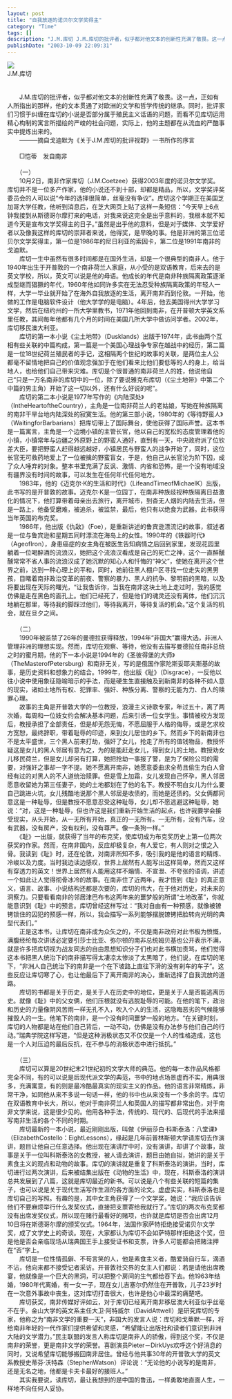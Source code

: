 ```yaml
---
layout: post
title: "自我放逐的诺贝尔文学奖得主"
category: "Time"
tags: []
description: "J.M.库切 J.M.库切的批评者，似乎都对他文本的创新性充满了敬畏。这一点，正如有人所指出的那样，他的文本贯通了对欧洲的文学和哲学传统的继承。同时，批评家们习惯于纠缠在库切的小说是否部分属于殖民主义话语的问题，而看不见库切运用精心构制的寓言所描绘的严峻的社会问题，实际上，他的主题都在从流血的严酷事实中提炼出来的。 —..."
publishDate: "2003-10-09 22:09:31"
---
```



<IMG src="http://www.nanfangdaily.com.cn/zm/20031009/wh/whxw/200310090896_235115.jpg" align=left><BR>J.M.库切 <BR><BR><BR>　　J.M.库切的批评者，似乎都对他文本的创新性充满了敬畏。这一点，正如有人所指出的那样，他的文本贯通了对欧洲的文学和哲学传统的继承。同时，批评家们习惯于纠缠在库切的小说是否部分属于殖民主义话语的问题，而看不见库切运用精心构制的寓言所描绘的严峻的社会问题，实际上，他的主题都在从流血的严酷事实中提炼出来的。<BR>　　———摘自戈迪默为《关于J.M.库切的批评视野》一书所作的序言 
<br /><br />
　　□恺蒂　发自南非<BR><BR>　　（一）<BR>　　10月2日，南非作家库切（J.M.Coetzee）获得2003年度的诺贝尔文学奖。库切并不是一位多产作家，他的小说还不到十部，却都是精品，所以，文学奖评奖委员会的人可以说“今年的选择很简单，丝毫没有争议”。库切这个学期正在美国芝加哥大学任教，他听到消息后，在芝大网页上贴了这样一条短信：“今天早上6点钟我接到从斯德哥尔摩打来的电话，对我来说这完全是出乎意料的，我根本就不知道今天是宣布文学奖得主的日子。”虽然是出乎他的意料，但是对于媒体、文学爱好者以及像我这样的库切的崇拜者来说，他得奖，是早晚的事。他是非洲的第三位诺贝尔文学奖得主，第一位是1986年的尼日利亚的索因卡，第二位是1991年南非的戈迪默。<BR>　　库切一生中虽然有很多时间都是在国外生活，却是一个很典型的南非人。他于1940年出生于开普敦的一个南非荷兰人家庭，从小受的是双语教育，后来去的是英文学校，所以，英文可以说是他的母语。他成长的年代是南非种族隔离政策逐渐成型继而猖獗的年代，1960年他如同许多实在无法忍受种族隔离政策的年轻人一样，大学一毕业就开始了在海外自我放逐的生活，离开南非而到伦敦。一开始，他做的工作是电脑软件设计（他大学学的是电脑）。4年后，他去美国得州大学学习文学，然后在纽约州的一所大学里教书，1971年他回到南非，在开普顿大学英文系里任教，其间每年他都有几个月的时间在美国几所大学中做访问学者。2002年，库切移民澳大利亚。<BR>　　库切的第一本小说《尘土地带》（Dusklands）出版于1974年，此书由两个互相有些关联的中篇构成，第一篇是一个美国心理战争专家在越战中的经历，第二篇是一位18世纪荷兰殖民者的手记，这相隔两个世纪的故事的关联，是两位主人公都毫不留情地把自己的价值观念强加于在他们看来比他们要低等的人的身上，给当地人，也给他们自己带来灾难。库切是个很普通的南非荷兰人的姓，他说他自己“只是一万名南非的库切中的一位，除了要说雅克布库切（《尘土地带》中第二个中篇的男主角）开始了这一切以外，还有什么好说的呢”。<BR>　　库切的第二本小说是1977年写作的《内陆深处》（IntheHeartoftheCountry），主角是一位南非荷兰人的老姑娘，写她在种族隔离的南非干旱台地内陆深处的寂寞生活。他的第三部小说，1980年的《等待野蛮人》（WaitingforBarbarians）把库切带上了国际舞台，使他获得了国际声誉。这本书是一篇寓言，主角是一个边境小镇的主管长官，他以自己的宽松的态度管理着他的小镇，小镇常年与边疆之外原野上的野蛮人通好，直到有一天，中央政府派了位钦差大臣，要把野蛮人赶得越远越好，小镇居民与野蛮人的战争开始了，同时，这位长官无可救药地爱上了一位被擒的野蛮盲女，于是，他自己从长官沦为阶下囚，成了众人唾弃的对象。整本书里充满了反讽、激情、内省和恐怖，是一个没有地域没有疆界没有时间的故事，可以发生在任何年代任何地方。<BR>　　1983年，他的《迈克尔·K的生活和时代》（LifeandTimeofMichaelK）出版，此书写的是开普敦的故事。迈克尔·K是一位园丁，在南非种族歧视种族隔离日益激化的情况下，他打算带着母亲出去旅行，离开城市，到杳无人烟的内陆去生活，但是一路上，他备受磨难，被追杀，被监禁，最后，他只有以绝食为武器。此书获得当年英国的布克奖。<BR>　　1986年，他出版《仇敌》（Foe），是重新讲述的鲁宾逊漂流记的故事，叙述者是一位与鲁宾逊和星期五同时漂流在海岛上的女性。1990年的《铁器时代》（AgeofIron），身患癌症的女主角在被医生告知病情之后回到家里，发现花园里躺着一位喝醉酒的流浪汉，她把这个流浪汉看成是自己的死亡之神，这个一直醉醺醺常常不省人事的流浪汉成了她沉默的知心人和忏悔的“神父”，使她在离开这个世界之前，达到一种心理上的平和，同时，她前往黑人棚户区寻找一位走失的黑男孩，目睹着南非政治变革的前夜、警察的暴力、黑人的抗争、黎明前的黑暗，以及将要出现在天际的曙光，“让我告诉你，当我在南非这块土地上走过时，我的感觉仿佛是走在黑色的面孔上。他们已经死了，但是他们的魂灵还没有离体，他们沉沉地躺在那里，等待我的脚踩过他们，等待我离开，等待复活的机会。”这个复活的机会，就在旦夕之间。<BR><BR>　　（二）<BR>　　1990年被监禁了26年的曼德拉获得释放，1994年“非国大”赢得大选，非洲人管理非洲的理想实现。然而，库切在观察、等待，他没有去描写曼德拉任南非总统之时的蜜月期，他的下一本小说是1994年的《圣彼得堡的大师》（TheMasterofPetersburg）和南非无关，写的是俄国作家陀斯妥耶夫斯基的故事，是历史资料和想象力的结合。1999年，他出版《耻》（Disgrace），一反他以往小说中使用象征隐喻暗示的手法，而是硬生生直接触及到新南非的各种不如人意的现实，诸如土地所有权、犯罪率、强奸、种族分离、警察的无能为力、白人的赎罪心理。<BR>　　故事的主角是开普敦大学的一位教授，浪漫主义诗歌专家，年过五十，离了两次婚，每周和一位妓女约会解决基本问题，后来引诱一位女学生。事情被校方发现后，教授承担了全部责任，但是却无怨无悔，不愿屈服于人格的侮辱，或是乞求校方宽恕，最终辞职，带着耻辱的印迹，来到女儿居住的乡下。然而乡下的新南非也不是太平盛世，三个黑人前来打劫，强奸了女儿，抢走了所有的值钱物品，教授怀疑这是女儿的黑人邻居有意为之，为的是能赶走女儿，得到女儿的土地。教授劝女儿移民荷兰，但是女儿却另有打算，她把抢劫一事报了警，是为了保险公司的需要，对强奸之事却一字不提。她不愿离开南非，她愿意委曲求全苟且偷生为白人曾经有过的对黑人的不人道统治赎罪。但是雪上加霜，女儿发现自己怀孕，黑人邻居愿意收留她为第三任妻子，她的土地都划在了他的名下。教授不明白女儿为什么要自己跳进火坑，女儿残酷地说那个黑人邻居是收债的，而她是还债的。父女俩都同意这是一种耻辱，但是教授不愿意忍受这种耻辱，女儿却不愿逃避这种耻辱，她说：“对，这是一种耻辱，但也许这是我们重新开始生活的起点，也许我要学会接受现实，从头开始，从一无所有开始，真正的一无所有。一无所有，没有汽车，没有武器，没有房产，没有权利，没有尊严。像一条狗一样。”<BR>　　《耻》一出版，就获得了当年的布克奖，使库切成为布克奖历史上第一位两次获奖的作家。然而，在南非国内，反应却极复杂，有人爱它，有人则对之恨之入骨。我读到《耻》时，还在伦敦，对南非所知不多，吸引我的是他的语言的精炼、冷峻以及力度。当时我边读边感叹，世界上居然有人能写出这样简单，然而又这样有穿透力的英文！世界上居然有人能用这样不煽情、不宣泄、不夸张的语调，讲述一个如此让人觉得彻骨冰冷的故事。在南非住了近两年，我才悟到《耻》的真正意义，语言、故事、小说结构还都是次要的，库切的伟大，在于他对历史，对未来的洞察力。只要看看南非的邻居津巴布韦这两年来的噩梦般的所谓“土地改革”，你就能意识到《耻》中的预言。库切曾经这样写过：“我对自由有一种预感，就像被镣铐锁住的囚犯的预感一样，所以，我会描写一系列能够摆脱镣铐把脸转向光明的典型代表们。”<BR>　　正是这本书，让库切在南非成为众矢之的，不仅是南非政府对此书极为愤慨，满腹经纶每次讲话必定要引莎士比亚、弥尔顿的南非总统姆贝基也公开表示不满，就是许多把库切视为战友同志的自由思想知识分子们也对此书横加责骂，他们觉得这本书把黑人统治下的南非描写得太凄凉太惨淡了太黑暗了，他们说，在库切的笔下，“非洲人自己统治下的南非是一个在下坡路上直往下滑的没有刹车的车子”。这些反应让库切寒了心，也让他最后下了离开南非的决心，重新选择了自我流放的道路。<BR>　　库切的书都是关于历史，是关于人在历史中的地位，更是关于人是否能逃离历史。就像《耻》中的父女俩，他们压根就没有逃脱耻辱的可能。在他的笔下，政治和历史的力量像阴风苦雨一样无孔不入，吹入个人的生活，这隐晦恶劣的气候能够摧毁人的一生。他笔下的南非，是一个没有时间噩梦一般的地方。“在关键时刻，库切的人物都是站在他们自己背后，一动不动，仿佛是没有办法参与他们自己的行动。”瑞典学院这样写道，“但是这种消极状态又不仅仅是一个人的性格造成，这也是一个人对压迫的最后反抗，在不参与的消极状态中进行抵抗。”<BR><BR>　　（三）<BR>　　库切可以算是20世纪末21世纪初的文学大师的典范。他的每一本作品风格都完全不同，有的可以说是后现代派文学的典范，书中的地点场景虚而不实，用典很多，充满寓意，有的则是最冷酷最真实的现实主义的作品。他的语言非常精炼，非常干净，如同他从来不多说一句话一样，他的书中也从来没有一个多余的字。库切在双语教育中长大，所以，他对于南非荷兰人和英国人的描写都非常出色，对于南非文学来说，这是很少见的。他用各种手法，传统的、现代的、后现代的手法来描写南非生活的各个不同的时期。<BR>　　库切最新的一本小说，最近刚刚出版，叫做《伊丽莎白·科斯泰洛：八堂课》（ElizabethCostello：EightLessons），缘起是几年前普林斯顿大学请库切去作演讲，题目让他自己任意选择。他出现在演讲厅中时，没有演讲，却讲了个故事，故事是关于一位叫科斯泰洛的女教授，被人请去演讲，题目由她自拟，她讲的是关于素食主义的观点和动物的故事。库切的演讲就是重复了科斯泰洛的演讲。当时，库切进行过两次演讲，后来被结集出版在《动物的生活》中，现在，科斯泰洛的演讲总共发展到了八篇，这就是库切最近的新书。可以说是八个有些关联的短篇的集子，也可以说是关于现代生活写作生涯的各方面的论文。虚虚实实，科斯泰洛也是库切自己的写照。有趣的是，其中女主角获得了一个文学奖，她说：“我应该告诉他们不要麻烦举行什么发奖仪式，直接把支票寄给我就行了。”库切的两次布克奖都没有出席发奖仪式，所以现在赌行最看好的赌项，也许就是库切是否会出席12月10日将在斯德哥尔摩的颁奖仪式。1964年，法国作家萨特拒绝接受诺贝尔文学奖，成了文学史上的奇谈。现在，大家都认为库切不会如萨特那样拒绝这个奖，但是他是否会亲临现场从瑞典国王手上接受证书和支票，许多人可能都会把赌注押在“否”字上。<BR>　　库切是一位性情孤僻、不苟言笑的人，他是素食主义者，酷爱骑自行车，滴酒不沾，他向来都不接受记者采访。开普敦社交界的女主人们都说：若是请他出席晚宴，他就像是一个巨大的黑洞，可以把整个房间的生气都给吞下去。他1963年结婚，1980年代离婚，有一女一子，现在女儿吉塞尔仍然住在开普敦，儿子23岁时在一次意外事故中丧生，这对库切打击很大，也许是他心中最深的痛楚吧。<BR>　　库切获奖，南非传媒好评如云，对于库切已经离开南非移居澳大利亚似乎丝毫不在乎。金山大学的英文系主任大卫·阿特威尔（DavidAttwell）是研究库切的专家，他称之为“南非文学的重要一天”，非国大的发言人说：库切和戈蒂默一样，将给南非年轻的一代作家们提供希望和灵感，“希望能让出版社和读者们意识到非洲大陆的文学潜力。”民主联盟的发言人称库切是南非人的骄傲，得到这个奖，不仅是南非的荣誉，更是南非文学的荣誉。喜剧演员Pieter－DirkUys欢呼这个好消息的同时，又说希望库切能够搬回南非居住。曾经与他共事30年的开普敦大学的英文系教授史蒂芬·沃特森（StephenWatson）评论说：“无论他的小说写的是南非，还是无名之地，他都是卡夫卡最好的接班人。”<BR>　　其实我要说，读库切，最让我想到的是中国的鲁迅，一样勇敢地直面人生，一样地不向任何人妥协。<BR>

